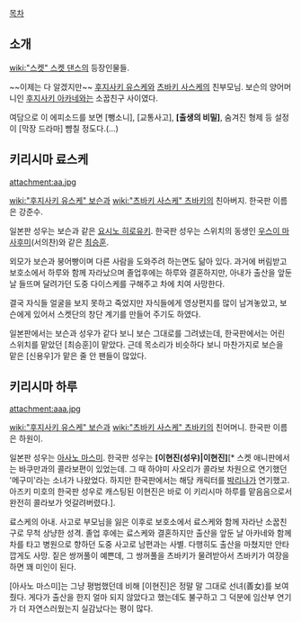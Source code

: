 [[목차]]

== 소개 ==

[[wiki:"스켓" 스켓 댄스]]의 등장인물들.

~~이제는 다 알겠지만~~ [[후지사키 유스케]]와 [[츠바키 사스케]]의 친부모님. 보슨의 양어머니인 [[후지사키 아카네]]와는 소꿉친구 사이였다.

여담으로 이 에피소드를 보면 [뺑소니], [교통사고], '''[출생의 비밀]''', 숨겨진 형제 등 설정이 [막장 드라마] 뺨칠 정도다.(...)
== 키리시마 료스케 ==

attachment:aa.jpg

[[wiki:"후지사키 유스케" 보슨]]과 [[wiki:"츠바키 사스케" 츠바키]]의 친아버지. 한국판 이름은 강준수.

일본판 성우는 보슨과 같은 [[요시노 히로유키]]. 한국판 성우는 스위치의 동생인 [[우스이 마사후미]](서의찬)와 같은 [[최승훈]].

외모가 보슨과 붕어빵이며 다른 사람을 도와주려 하는면도 닮아 있다. 과거에 버림받고 보호소에서 하루와 함께 자라났으며 졸업후에는 하루와 결혼하지만, 아내가 출산을 앞둔날 들뜨며 달려가던 도중 다이스케를 구해주고 차에 치여 사망한다.

결국 자식들 얼굴을 보지 못하고 죽었지만 자식들에게 영상편지를 많이 남겨놓았고, 보슨에게 있어서 스켓단의 창단 계기를 만들어 주기도 하였다.

일본판에서는 보슨과 성우가 같다 보니 보슨 그대로를 그려냈는데, 한국판에서는 어린 스위치를 맡았던 [최승훈]이 맡았다. 근데 목소리가 비슷하다 보니 마찬가지로 보슨을 맡은 [신용우]가 맡은 줄 안 팬들이 많았다.
== 키리시마 하루 ==

attachment:aaa.jpg

[[wiki:"후지사키 유스케" 보슨]]과 [[wiki:"츠바키 사스케" 츠바키]]의 친어머니. 한국판 이름은 하원이.

일본판 성우는 [[아사노 마스미]]. 한국판 성우는 '''[이현진(성우)|이현진]'''[* 스켓 애니판에서는 바쿠만과의 콜라보편이 있었는데. 그 때 하야미 사오리가 콜라보 차원으로 연기했던 '메구미'라는 소녀가 나왔었다. 하지만 한국판에서는 해당 캐릭터를 [[박리나]]가 연기했고. 아즈키 미호의 한국판 성우로 캐스팅된 이현진은 바로 이 키리시마 하루를 맡음음으로서 완전히 콜라보가 엇갈려버렸다.].

료스케의 아내. 사고로 부모님을 잃은 이후로 보호소에서 료스케와 함께 자라난 소꿉친구로 무척 상냥한 성격. 졸업 후에는 료스케와 결혼하지만 출산을 앞둔 날 아카네와 함께 차를 타고 병원으로 향하던 도중 사고로 남편과는 사별. 다행히도 출산을 마쳤지만 안타깝게도 사망. 짙은 쌍꺼풀이 예쁜데, 그 쌍꺼풀을 츠바키가 물려받아서 츠바키가 여장을 하면 꽤 미인이 된다.

[아사노 마스미]는 그냥 평범했던데 비해 [이현진]은 정말 말 그대로 선녀(善女)를 보여줬다. 게다가 출산을 한지 얼마 되지 않았다고 했는데도 불구하고 그 덕분에 임산부 연기가 더 자연스러웠는지 실감났다는 평이 많다.
